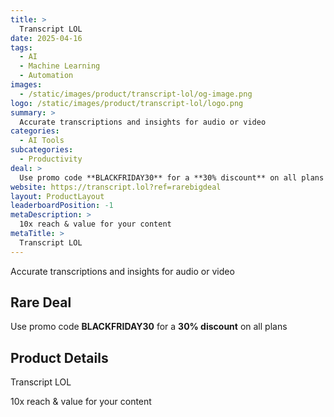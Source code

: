 ```yaml
---
title: >
  Transcript LOL
date: 2025-04-16
tags:
  - AI
  - Machine Learning
  - Automation
images:
  - /static/images/product/transcript-lol/og-image.png
logo: /static/images/product/transcript-lol/logo.png
summary: >
  Accurate transcriptions and insights for audio or video
categories:
  - AI Tools
subcategories:
  - Productivity
deal: >
  Use promo code **BLACKFRIDAY30** for a **30% discount** on all plans
website: https://transcript.lol?ref=rarebigdeal
layout: ProductLayout
leaderboardPosition: -1
metaDescription: >
  10x reach & value for your content
metaTitle: >
  Transcript LOL
---
```

Accurate transcriptions and insights for audio or video

## Rare Deal

Use promo code **BLACKFRIDAY30** for a **30% discount** on all plans

## Product Details

Transcript LOL

10x reach & value for your content
